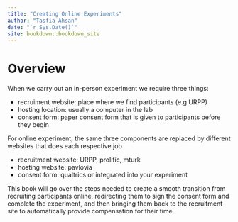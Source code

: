 ```yaml
--- 
title: "Creating Online Experiments"
author: "Tasfia Ahsan"
date: "`r Sys.Date()`"
site: bookdown::bookdown_site
---
```


# Overview

When we carry out an in-person experiment we require three things: 

- recruiment website: place where we find participants (e.g URPP)
- hosting location: usually a computer in the lab
- consent form: paper consent form that is given to participants before they begin

For online experiment, the same three components are replaced by different websites that does each respective job

- recruitment website: URPP, prolific, mturk
- hosting website: pavlovia
- consent form: qualtrics or integrated into your experiment 

This book will go over the steps needed to create a smooth transition from recruiting participants online, redirecting them to sign the consent form and complete the experiment, and then bringing them back to the recruitment site to automatically provide compensation for their time.


